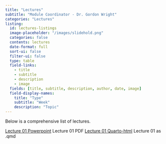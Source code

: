 ```yaml
---
title: "Lectures"
subtitle: "Module Coordinator - Dr. Gordon Wright"
categories: "Lectures"
listing:
  id: lectures-listings
  image-placeholder: "/images/slidehold.png"
  categories: false
  contents: lectures
  date-format: full
  sort-ui: false
  filter-ui: false
  type: table
  field-links: 
    - title
    - subtitle
    - description
    - image
  fields: [title, subtitle, description, author, date, image]
  field-display-names:
    title: "Type"
    subtitle: "Week"
    description: "Topic"
---
```


Below is a comprehensive list of lectures.

::: {#lectures-listings}
:::

[Lecture 01
Powerpoint](https://github.com/LittleMonkeyLab/PS52007Dslides/blob/gh-pages/_site/lectures/Lecture01/Lecture01.pptx){.uri}
Lecture 01 PDF [Lecture 01
Quarto-html](https://github.com/LittleMonkeyLab/PS52007Dslides/blob/gh-pages/_site/lectures/Lecture01/Lecture01.htm)
Lecture 01 as .qmd
